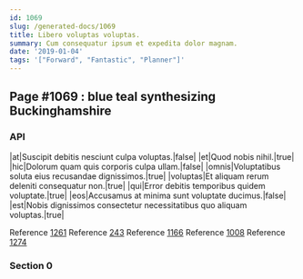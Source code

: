 ```yaml
---
id: 1069
slug: /generated-docs/1069
title: Libero voluptas voluptas.
summary: Cum consequatur ipsum et expedita dolor magnam.
date: '2019-01-04'
tags: '["Forward", "Fantastic", "Planner"]'
---
```


## Page #1069 : blue teal synthesizing Buckinghamshire
### API

|at|Suscipit debitis nesciunt culpa voluptas.|false|
|et|Quod nobis nihil.|true|
|hic|Dolorum quam quis corporis culpa ullam.|false|
|omnis|Voluptatibus soluta eius recusandae dignissimos.|true|
|voluptas|Et aliquam rerum deleniti consequatur non.|true|
|qui|Error debitis temporibus quidem voluptate.|true|
|eos|Accusamus at minima sunt voluptate ducimus.|false|
|est|Nobis dignissimos consectetur necessitatibus quo aliquam voluptas.|true|

Reference [1261](/generated-docs/1261)
Reference [243](/generated-docs/243)
Reference [1166](/generated-docs/1166)
Reference [1008](/generated-docs/1008)
Reference [1274](/generated-docs/1274)


### Section 0


